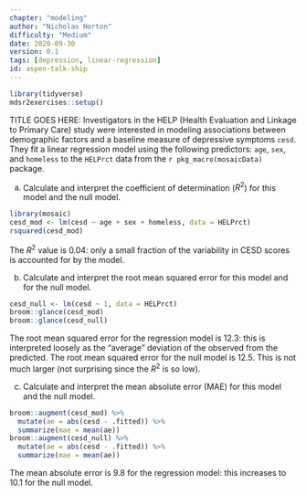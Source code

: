 ```yaml
---
chapter: "modeling"
author: "Nicholas Horton"
difficulty: "Medium"
date: 2020-09-30 
version: 0.1
tags: [depression, linear-regression]
id: aspen-talk-ship
---
```


```r
library(tidyverse)
mdsr2exercises::setup()
```

TITLE GOES HERE: Investigators in the HELP (Health Evaluation and Linkage to Primary Care) study were interested in modeling associations between demographic factors and a baseline measure of depressive symptoms `cesd`.
They fit a linear regression model using the following predictors: `age`, `sex`, and `homeless` to the `HELPrct` data from the `r pkg_macro(mosaicData)` package.


a. Calculate and interpret the coefficient of determination ($R^2$) for this model and the null model.

 <!--begin-answer-->

```r
library(mosaic)
cesd_mod <- lm(cesd ~ age + sex + homeless, data = HELPrct)
rsquared(cesd_mod)
```

The $R^2$ value is 0.04: only a small fraction of the variability in CESD scores is accounted for by the model.

 <!--end-answer-->
 
b. Calculate and interpret the root mean squared error for this model and for the null model.

 <!--begin-answer-->

```r
cesd_null <- lm(cesd ~ 1, data = HELPrct)
broom::glance(cesd_mod)
broom::glance(cesd_null)
```

The root mean squared error for the regression model is 12.3: this is interpreted loosely as the "average" deviation of the observed from the predicted.
The root mean squared error for the null model is 12.5.
This is not much larger (not surprising since the $R^2$ is so low).



 <!--end-answer-->
 
c. Calculate and interpret the mean absolute error (MAE) for this model and the null model.

 <!--begin-answer-->

```r
broom::augment(cesd_mod) %>%
  mutate(ae = abs(cesd - .fitted)) %>%
  summarize(mae = mean(ae))
broom::augment(cesd_null) %>%
  mutate(ae = abs(cesd - .fitted)) %>%
  summarize(mae = mean(ae))
```

The mean absolute error is 9.8 for the regression model: this increases to 10.1 for the null model.

 <!--end-answer-->
  
  
  
